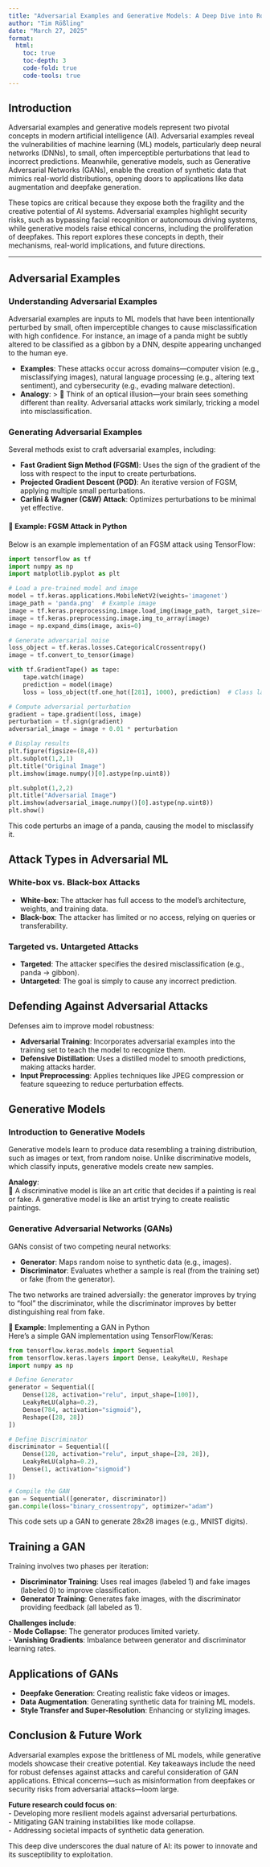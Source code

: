 ```yaml
---
title: "Adversarial Examples and Generative Models: A Deep Dive into Robustness and Synthetic Data Generation"
author: "Tim Rößling"
date: "March 27, 2025"
format: 
  html:
    toc: true
    toc-depth: 3
    code-fold: true
    code-tools: true
---
```


## Introduction

Adversarial examples and generative models represent two pivotal concepts in modern artificial intelligence (AI). Adversarial examples reveal the vulnerabilities of machine learning (ML) models, particularly deep neural networks (DNNs), to small, often imperceptible perturbations that lead to incorrect predictions. Meanwhile, generative models, such as Generative Adversarial Networks (GANs), enable the creation of synthetic data that mimics real-world distributions, opening doors to applications like data augmentation and deepfake generation.

These topics are critical because they expose both the fragility and the creative potential of AI systems. Adversarial examples highlight security risks, such as bypassing facial recognition or autonomous driving systems, while generative models raise ethical concerns, including the proliferation of deepfakes. This report explores these concepts in depth, their mechanisms, real-world implications, and future directions.

---

##  Adversarial Examples

###  Understanding Adversarial Examples

Adversarial examples are inputs to ML models that have been intentionally perturbed by small, often imperceptible changes to cause misclassification with high confidence. For instance, an image of a panda might be subtly altered to be classified as a gibbon by a DNN, despite appearing unchanged to the human eye.

- **Examples**: These attacks occur across domains—computer vision (e.g., misclassifying images), natural language processing (e.g., altering text sentiment), and cybersecurity (e.g., evading malware detection).
- **Analogy**: 
  > 🔎 Think of an optical illusion—your brain sees something different than reality. Adversarial attacks work similarly, tricking a model into misclassification.

### Generating Adversarial Examples

Several methods exist to craft adversarial examples, including:

- **Fast Gradient Sign Method (FGSM)**: Uses the sign of the gradient of the loss with respect to the input to create perturbations.
- **Projected Gradient Descent (PGD)**: An iterative version of FGSM, applying multiple small perturbations.
- **Carlini & Wagner (C&W) Attack**: Optimizes perturbations to be minimal yet effective.

#### 📌 Example: FGSM Attack in Python

Below is an example implementation of an FGSM attack using TensorFlow:

```python
import tensorflow as tf
import numpy as np
import matplotlib.pyplot as plt

# Load a pre-trained model and image
model = tf.keras.applications.MobileNetV2(weights='imagenet')
image_path = 'panda.png'  # Example image
image = tf.keras.preprocessing.image.load_img(image_path, target_size=(224, 224))
image = tf.keras.preprocessing.image.img_to_array(image)
image = np.expand_dims(image, axis=0)

# Generate adversarial noise
loss_object = tf.keras.losses.CategoricalCrossentropy()
image = tf.convert_to_tensor(image)

with tf.GradientTape() as tape:
    tape.watch(image)
    prediction = model(image)
    loss = loss_object(tf.one_hot([281], 1000), prediction)  # Class label for 'panda'

# Compute adversarial perturbation
gradient = tape.gradient(loss, image)
perturbation = tf.sign(gradient)
adversarial_image = image + 0.01 * perturbation

# Display results
plt.figure(figsize=(8,4))
plt.subplot(1,2,1)
plt.title("Original Image")
plt.imshow(image.numpy()[0].astype(np.uint8))

plt.subplot(1,2,2)
plt.title("Adversarial Image")
plt.imshow(adversarial_image.numpy()[0].astype(np.uint8))
plt.show()
```

This code perturbs an image of a panda, causing the model to misclassify it.

## Attack Types in Adversarial ML

### White-box vs. Black-box Attacks
- **White-box**: The attacker has full access to the model’s architecture, weights, and training data.  
- **Black-box**: The attacker has limited or no access, relying on queries or transferability.

### Targeted vs. Untargeted Attacks
- **Targeted**: The attacker specifies the desired misclassification (e.g., panda → gibbon).  
- **Untargeted**: The goal is simply to cause any incorrect prediction.

## Defending Against Adversarial Attacks
Defenses aim to improve model robustness:

- **Adversarial Training**: Incorporates adversarial examples into the training set to teach the model to recognize them.  
- **Defensive Distillation**: Uses a distilled model to smooth predictions, making attacks harder.  
- **Input Preprocessing**: Applies techniques like JPEG compression or feature squeezing to reduce perturbation effects.

## Generative Models

### Introduction to Generative Models
Generative models learn to produce data resembling a training distribution, such as images or text, from random noise. Unlike discriminative models, which classify inputs, generative models create new samples.

**Analogy**:  
🎨 A discriminative model is like an art critic that decides if a painting is real or fake. A generative model is like an artist trying to create realistic paintings.

### Generative Adversarial Networks (GANs)
GANs consist of two competing neural networks:

- **Generator**: Maps random noise to synthetic data (e.g., images).  
- **Discriminator**: Evaluates whether a sample is real (from the training set) or fake (from the generator).  

The two networks are trained adversially: the generator improves by trying to "fool" the discriminator, while the discriminator improves by better distinguishing real from fake.

**📌 Example**: Implementing a GAN in Python  
Here’s a simple GAN implementation using TensorFlow/Keras:

```python

from tensorflow.keras.models import Sequential
from tensorflow.keras.layers import Dense, LeakyReLU, Reshape
import numpy as np

# Define Generator
generator = Sequential([
    Dense(128, activation="relu", input_shape=[100]),
    LeakyReLU(alpha=0.2),
    Dense(784, activation="sigmoid"),
    Reshape([28, 28])
])

# Define Discriminator
discriminator = Sequential([
    Dense(128, activation="relu", input_shape=[28, 28]),
    LeakyReLU(alpha=0.2),
    Dense(1, activation="sigmoid")
])

# Compile the GAN
gan = Sequential([generator, discriminator])
gan.compile(loss="binary_crossentropy", optimizer="adam")

```


This code sets up a GAN to generate 28x28 images (e.g., MNIST digits).

## Training a GAN
Training involves two phases per iteration:

- **Discriminator Training**: Uses real images (labeled 1) and fake images (labeled 0) to improve classification.  
- **Generator Training**: Generates fake images, with the discriminator providing feedback (all labeled as 1).  

**Challenges include**:  
- **Mode Collapse**: The generator produces limited variety.  
- **Vanishing Gradients**: Imbalance between generator and discriminator learning rates.

## Applications of GANs
- **Deepfake Generation**: Creating realistic fake videos or images.  
- **Data Augmentation**: Generating synthetic data for training ML models.  
- **Style Transfer and Super-Resolution**: Enhancing or stylizing images.

## Conclusion & Future Work     
Adversarial examples expose the brittleness of ML models, while generative models showcase their creative potential. Key takeaways include the need for robust defenses against attacks and careful consideration of GAN applications. Ethical concerns—such as misinformation from deepfakes or security risks from adversarial attacks—loom large.

**Future research could focus on**:  
- Developing more resilient models against adversarial perturbations.  
- Mitigating GAN training instabilities like mode collapse.  
- Addressing societal impacts of synthetic data generation.  

This deep dive underscores the dual nature of AI: its power to innovate and its susceptibility to exploitation.
